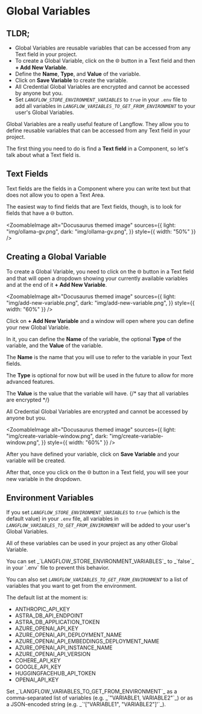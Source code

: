 
# Global Variables

## TLDR;

- Global Variables are reusable variables that can be accessed from any Text field in your project.
- To create a Global Variable, click on the 🌐 button in a Text field and then **+ Add New Variable**.
- Define the **Name**, **Type**, and **Value** of the variable.
- Click on **Save Variable** to create the variable.
- All Credential Global Variables are encrypted and cannot be accessed by anyone but you.
- Set _`LANGFLOW_STORE_ENVIRONMENT_VARIABLES`_ to _`true`_ in your `.env` file to add all variables in _`LANGFLOW_VARIABLES_TO_GET_FROM_ENVIRONMENT`_ to your user's Global Variables.

Global Variables are a really useful feature of Langflow.
They allow you to define reusable variables that can be accessed from any Text field in your project.

The first thing you need to do is find a **Text field** in a Component, so let's talk about what a Text field is.

## Text Fields

Text fields are the fields in a Component where you can write text but that does not allow you to open a Text Area.

The easiest way to find fields that are Text fields, though, is to look for fields that have a 🌐 button.

<ZoomableImage
  alt="Docusaurus themed image"
  sources={{
    light: "img/ollama-gv.png",
    dark: "img/ollama-gv.png",
  }}
  style={{ width: "50%" }}
/>

## Creating a Global Variable

To create a Global Variable, you need to click on the 🌐 button in a Text field and that will open a dropdown showing your currently available variables and at the end of it **+ Add New Variable**.

<ZoomableImage
  alt="Docusaurus themed image"
  sources={{
    light: "img/add-new-variable.png",
    dark: "img/add-new-variable.png",
  }}
  style={{ width: "60%" }}
/>

Click on **+ Add New Variable** and a window will open where you can define your new Global Variable.

In it, you can define the **Name** of the variable, the optional **Type** of the variable, and the **Value** of the variable.

The **Name** is the name that you will use to refer to the variable in your Text fields.

The **Type** is optional for now but will be used in the future to allow for more advanced features.

The **Value** is the value that the variable will have.
{/* say that all variables are encrypted */}

<Admonition type="warning">
  All Credential Global Variables are encrypted and cannot be accessed by anyone
  but you.
</Admonition>

<ZoomableImage
  alt="Docusaurus themed image"
  sources={{
    light: "img/create-variable-window.png",
    dark: "img/create-variable-window.png",
  }}
  style={{ width: "60%" }}
/>

After you have defined your variable, click on **Save Variable** and your variable will be created.

After that, once you click on the 🌐 button in a Text field, you will see your new variable in the dropdown.

## Environment Variables

If you set _`LANGFLOW_STORE_ENVIRONMENT_VARIABLES`_ to _`true`_ (which is the default value) in your `.env` file, all variables in _`LANGFLOW_VARIABLES_TO_GET_FROM_ENVIRONMENT`_ will be added to your user's Global Variables.

All of these variables can be used in your project as any other Global Variable.

<Admonition type="tip">
  You can set _`LANGFLOW_STORE_ENVIRONMENT_VARIABLES`_ to _`false`_ in your
  `.env` file to prevent this behavior.
</Admonition>

You can also set _`LANGFLOW_VARIABLES_TO_GET_FROM_ENVIRONMENT`_ to a list of variables that you want to get from the environment.

The default list at the moment is:

- ANTHROPIC_API_KEY
- ASTRA_DB_API_ENDPOINT
- ASTRA_DB_APPLICATION_TOKEN
- AZURE_OPENAI_API_KEY
- AZURE_OPENAI_API_DEPLOYMENT_NAME
- AZURE_OPENAI_API_EMBEDDINGS_DEPLOYMENT_NAME
- AZURE_OPENAI_API_INSTANCE_NAME
- AZURE_OPENAI_API_VERSION
- COHERE_API_KEY
- GOOGLE_API_KEY
- HUGGINGFACEHUB_API_TOKEN
- OPENAI_API_KEY

<Admonition type="tip">
  Set _`LANGFLOW_VARIABLES_TO_GET_FROM_ENVIRONMENT`_ as a comma-separated list
  of variables (e.g. _`"VARIABLE1, VARIABLE2"`_) or as a JSON-encoded string
  (e.g. _`'["VARIABLE1", "VARIABLE2"]'`_).
</Admonition>
